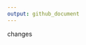 ```yaml
---
output: github_document
---
```


<!-- README.md is generated from README.Rmd. Please edit that file -->
 changes
